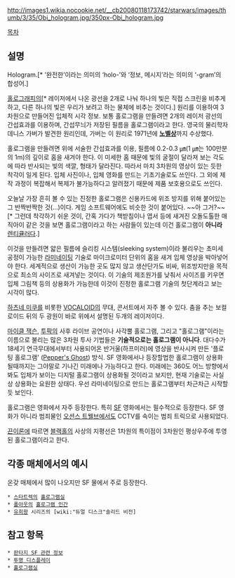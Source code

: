 http://images1.wikia.nocookie.net/__cb20080118173742/starwars/images/thumb/3/35/Obi_hologram.jpg/350px-Obi_hologram.jpg

[[목차]]

== 설명 ==
Hologram.[* '완전한’이라는 의미의 ‘holo-’와 ‘정보, 메시지’라는 의미의 ‘-gram’의 합성어.]

[[홀로그래피]]의[* 레이저에서 나온 광선을 2개로 나눠 하나의 빛은 직접 스크린을 비추게 하고, 다른 하나의 빛은 우리가 보려고 하는 물체에 비추는 것이다.] 원리를 이용하여 3차원으로 만들어진 입체적 시각 정보. 보통 홀로그램을 만들려면 2개의 레이저 광선의 간섭효과를 이용하며, 간섭무늬가 저장된 필름을 홀로그램이라고 한다. 영국의 물리학자 데니스 가버가 발견한 원리인데, 가버는 이 원리로 1971년에 '''[[노벨상]]'''까지 수상했다.

홀로그램을 만들려면 위에 서술한 간섭효과를 이용, 필름에 0.2-0.3 ㎛(1 ㎛는 100만분의 1m)의 깊이로 홈을 새겨야 한다. 이 미세한 홈 때문에 빛의 굴절이 달라져 보는 각도에 따라 반사되는 빛의 색깔, 형태가 달라진다. 따라서 마치 3차원의 영상이 있는 듯한 착각이 일게 된다. 입체 사진이나, 입체 영화를 만드는 기초기술로도 쓰인다. 그 외에 제작 과정이 복잡해서 복제가 불가능하다고 알려졌기 때문에 제품 보호용으로도 쓰인다.

오늘날 가장 흔히 볼 수 있는 진정한 홀로그램은 신용카드에 위조 방지를 위해 붙어있는 그 반짝반짝한 것(...)이다. 게임 소프트웨어에도 비슷한 것이 붙어있다. ~~아 그거?~~ [* 그런데 착각하기 쉬운 것이, 간혹 가다가 책받침이나 엽서 등에 새겨진 오돌도톨한 매직아이 같은 것을 보면 홀로그램이라고 하는 사람들이 있는데 이건 홀로그램이 '''아니라''' [[렌티큘러]]다.]

이것을 만들려면 얇은 필름에 슬리킹 시스템(sleeking system)이라 불리우는 초미세공정이 가능한 [[라미네이팅]] 기술로 마이크로미터 단위의 홈을 새겨 입체 영상을 박아넣어야 한다. 세계적으로 생산이 가능한 곳도 많지 않고 생산단가도 비싸, 위조방지만을 목적으로 최소의 사이즈로 새겨넣는 것이다. 이 기술의 제조원가를 낮춰서 사이즈를 키우면 입체 그림책 등의 상용화가 가능한데 이것이 진정한 홀로그램 기술의 첫단계라고 보는 시각이 많다.

[[하츠네 미쿠]]를 비롯한 [[VOCALOID]]의 무대, 콘서트에서 자주 볼 수 있다. 춤을 추는 보컬로이드 뒤의 두 광원이 바로 위에서 설명된 두개의 레이저이다.

[[마이클 잭슨]], [[투팍]]의 사후 라이브 공연이나 사각뿔 홀로그램, 그리고 "홀로그램"이라는 이름으로 불리는 많은 3차원 투사 기법들은 '''기술적으로는 홀로그램이 아니다'''. 대다수가 18세기 연극무대에서부터 사용되어온 반거울(하프미러)에 영상을 반사시켜 만든 '플로팅 홀로그램' ([https://en.wikipedia.org/wiki/Pepper%27s_ghost Pepper's Ghost]) 방식. SF 영화에서나 등장할법한 홀로그램이 상용화될때까지는 그야말로 기나긴 미래에나 가능하다고 한다.
미래에는 360도 어느 방향에서 봐도 입체가 보이는 디지털 홀로그램이 상용화될 것이라고 보지만, 현재 기술로는 사실상 상용화는 요원한 상태다. 우선 라미네이팅으로 만드는 홀로그램부터 차근차근 시작할듯 보인다.

홀로그램은 영화에서 자주 등장한다. 특히 [[SF]] 영화에서는 필수적으로 등장한다. SF 영화가 아니라 범죄물인 [[오션스 일레븐|오션스 트웰브]]에서도 CCTV를 속이는 범죄 트릭으로 사용되었다.

[[끈이론]]에 따르면 [[블랙홀]]의 사상의 지평선은 1차원의 특이점이 3차원인 평상우주에 투영된 홀로그램이라고 한다.
== 각종 매체에서의 예시 ==
온갖 매체에서 많이 나오지만 SF 물에서 주로 등장한다.
 * [[스타트렉]]의 [[홀로그램실]]
 * [[폴아웃]]의 [[홀로그램 인간]]
 * [[유희왕]] 시리즈의 [wiki:"듀얼 디스크"솔리드 비전]

== 참고 항목 ==
 * [[판타지 SF 관련 정보]]
 * [[투명 디스플레이]]
 * [[홀로그램실]]
